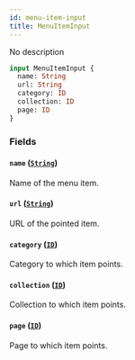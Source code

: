 ```yaml
---
id: menu-item-input
title: MenuItemInput
---
```



No description

```graphql
input MenuItemInput {
  name: String
  url: String
  category: ID
  collection: ID
  page: ID
}
```


### Fields

#### `name` ([`String`](../../../developer/api-reference/scalars/string))

Name of the menu item.


#### `url` ([`String`](../../../developer/api-reference/scalars/string))

URL of the pointed item.


#### `category` ([`ID`](../../../developer/api-reference/scalars/id))

Category to which item points.


#### `collection` ([`ID`](../../../developer/api-reference/scalars/id))

Collection to which item points.


#### `page` ([`ID`](../../../developer/api-reference/scalars/id))

Page to which item points.




